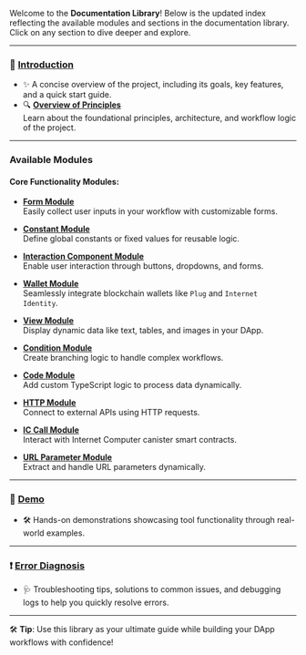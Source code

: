 
Welcome to the **Documentation Library**! Below is the updated index reflecting the available modules and sections in the documentation library. Click on any section to dive deeper and explore.

---

### 📖 **[Introduction](./Introduction/Introduction.md)**

- ✨ A concise overview of the project, including its goals, key features, and a quick start guide.
- 🔍 **[Overview of Principles](./Introduction/Principles.md)**  
  Learn about the foundational principles, architecture, and workflow logic of the project.

---

### **Available Modules**

#### Core Functionality Modules:

- **[Form Module](./Module/Form.md)**  
  Easily collect user inputs in your workflow with customizable forms.
- **[Constant Module](./Module/Constant.md)**  
  Define global constants or fixed values for reusable logic.

- **[Interaction Component Module](./Module/Interaction.md)**  
  Enable user interaction through buttons, dropdowns, and forms.
- **[Wallet Module](./Module/Wallet.md)**  
  Seamlessly integrate blockchain wallets like `Plug` and `Internet Identity`.
- **[View Module](./Module/View.md)**  
  Display dynamic data like text, tables, and images in your DApp.

- **[Condition Module](./Module/Condition.md)**  
  Create branching logic to handle complex workflows.
- **[Code Module](./Module/code.md)**  
  Add custom TypeScript logic to process data dynamically.
- **[HTTP Module](./Module/HTTP.md)**  
  Connect to external APIs using HTTP requests.
- **[IC Call Module](./Module/ICCall.md)**  
  Interact with Internet Computer canister smart contracts.
- **[URL Parameter Module](./Module/URL.md)**  
  Extract and handle URL parameters dynamically.

---

### 🎥 **[Demo](./Demo/Demo.md)**

- 🛠️ Hands-on demonstrations showcasing tool functionality through real-world examples.

---

### ❗ **[Error Diagnosis](./Error/Error.md)**

- 🩺 Troubleshooting tips, solutions to common issues, and debugging logs to help you quickly resolve errors.

---

🛠️ **Tip**: Use this library as your ultimate guide while building your DApp workflows with confidence!
